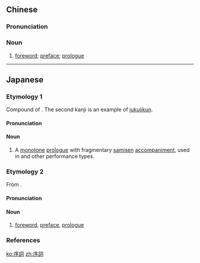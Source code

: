 {{also|序词}}
==Chinese==
{{zh-forms|s=序词}}

===Pronunciation===
{{zh-pron
|m=xùcí
|c=zeoi6 ci4
|cat=n
}}

===Noun===
{{zh-noun}}

# [[foreword]]; [[preface]]; [[prologue]]

----

==Japanese==

===Etymology 1===
{{ja-kanjitab|yomi=j|じょ|ことば}}

Compound of {{compound|序|tr1=jo|t1=beginning|言葉|tr2=kotoba|t2=words|lang=ja|sort=しょことば'}}. The second kanji {{l|ja|詞}} is an example of [[熟字訓|jukujikun]].

====Pronunciation====
{{ja-pron|yomi=j|じょことば|acc=2|acc_ref=DJR}}

====Noun====
{{ja-noun|じょことば}}

# A [[monotone]] [[prologue]] with fragmentary [[samisen]] [[accompaniment]], used in {{m|ja|浄瑠璃|tr=Jōruri|gloss=a type of puppet theater}} and other performance types.

===Etymology 2===
{{ja-kanjitab|yomi=o|じょ|し}}

From {{etyl|ltc|ja|sort=しょし'}} {{m|zh|序詞|tr=zjo<sup>X</sup> zi|lit=series; preface + words}}.

====Pronunciation====
{{ja-pron|yomi=o|じょし|acc=o|acc_ref=DJR}}

====Noun====
{{ja-noun|じょし}}

# [[foreword]], [[preface]], [[prologue]]

===References===
<references/>

[[ko:序詞]]
[[zh:序詞]]